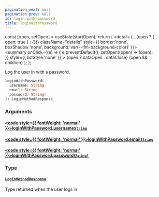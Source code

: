 ```yaml
---
pagination_next: null
pagination_prev: null
id: login-with-password
title: loginWithPassword
---
```









  const [open, setOpen] = useState(startOpen);
  return (
    <details {...(open ? { open: true } : {})} className="details" style={{ border:'none', boxShadow:'none', background:'var(--ifm-background-color)' }}>
      <summary
        onClick={(e) => {
          e.preventDefault();
          setOpen((open) => !open);
        }}
        style={{ listStyle:'none' }}
      >
      {open ? dataOpen : dataClose}
      </summary>
      {open && children}
    </details>
  );
};








Log the user in with a password.


```graphql
loginWithPassword(
  username: String
  email: String
  password: String!
): LoginMethodResponse
```




### Arguments

#### [<code style={{ fontWeight: 'normal' }}>loginWithPassword.<b>username</b></code>](#)<Bullet />[`String`](/schema/types/scalars/string.mdx) <Badge class="badge badge--secondary" text="scalar"/> 



#### [<code style={{ fontWeight: 'normal' }}>loginWithPassword.<b>email</b></code>](#)<Bullet />[`String`](/schema/types/scalars/string.mdx) <Badge class="badge badge--secondary" text="scalar"/> 



#### [<code style={{ fontWeight: 'normal' }}>loginWithPassword.<b>password</b></code>](#)<Bullet />[`String!`](/schema/types/scalars/string.mdx) <Badge class="badge badge--secondary" text="non-null"/> <Badge class="badge badge--secondary" text="scalar"/> 



### Type

#### [`LoginMethodResponse`](/schema/types/objects/login-method-response.mdx) <Badge class="badge badge--secondary" text="object"/> 
Type returned when the user logs in







